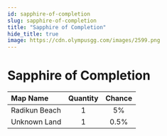```yaml
---
id: sapphire-of-completion
slug: sapphire-of-completion
title: "Sapphire of Completion"
hide_title: true
image: https://cdn.olympusgg.com/images/2599.png
---
```



# <ItemIcon iconId="2599" height="32"/> Sapphire of Completion
|Map Name|Quantity|Chance|
|:--|:-:|:-:|
|Radikun Beach|1|5%|
|Unknown Land|1|0.5%|

